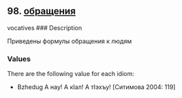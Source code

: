 ## 98. <a href =  'https://agricolamz.github.io/The_Circassian_Isoglosses_Database/98.html'>обращения</a>
vocatives
### Description

Приведены формулы обращения к людям

### Values
There are the following value for each idiom:

* Bzhedug  А нау! А кIал! А тIэхъу! [Ситимова 2004: 119] 

